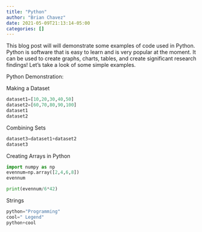 ```yaml
---
title: "Python"
author: "Brian Chavez"
date: 2021-05-09T21:13:14-05:00
categories: []
---
```


This blog post will will demonstrate some examples of code used in Python.
Python is software that is easy to learn and is very popular at the moment. It can be used to create graphs, charts, tables, and create significant research findings! Let's take a look of some simple examples.

Python Demonstration:

Making a Dataset

```python
dataset1=[10,20,30,40,50]
dataset2=[60,70,80,90,100]
dataset1
dataset2
```

Combining Sets

```python
dataset3=dataset1+dataset2
dataset3
```

Creating Arrays in Python

```python
import numpy as np
evennum=np.array([2,4,6,8])
evennum
```

```python
print(evennum/6*42)
```

Strings

```python
python="Programming"
cool=" Legend"
python+cool
```




